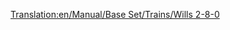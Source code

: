 [[Translation:en/Manual/Base Set/Trains/Wills 2-8-0]]
{{en/Manual/Base Set/Trains/Trains|Cost=£16,406 ($32.812)
|Speed=88 kph (55 mph)
|Weight=145 t
|Power=1,100 hp (820 kW)
|Annual=£2,132 ($4.264)
|Designed=1945
|Lifespan=21
|Capacity=N/A
|Description=
|Real-life=Various 2-8-0 trains exist. Which one the Transport Tycoon version is based on is at this moment not certain.
}}